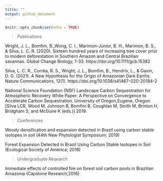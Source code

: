 ```yaml
---
title: ""
output: github_document
---
```


```r
knitr::opts_chunk$set(echo = TRUE)
```
>Publications

Wright, J. L., Bomfim, B.,Wong, C. I., Marimon-Júnior, B. H., Marimon, B. S., & Silva, L. C. R. (2020). Sixteen hundred years of increasing tree cover prior to modern deforestation in Southern Amazon and Central Brazilian savannas. Global Change Biology, 1-33. https://doi.org/10.1111/gcb.15382

Silva, L. C. R., Corrêa, R. S., Wright, J. L., Bomfim, B., Hendrix, L., & Gavin, D. G. (2021). A New Hypothesis for the Origin of Amazonian Dark Earths. Nature Communications, 12(1). https://doi.org/10.1038/s41467-020-20184-2

National Science Foundation (NSF) Landscape Carbon Sequestration for Atmospheric Recovery White Paper: A Perspective on Convergence to Accelerate Carbon Sequestration. University of Oregon,Eugene, Oregon. [Silva LCR, Wood M, Johnson B, Bomfim B, Coughlan M, Smith M, Brinton H, Bridgham S, and McGuire K (eds.)] 2019.

>Conferences

Woody densification and expansion detected in Brazil using carbon stable isotopes in soil (44th New Phytologist Symposium; 2019)

Forest Expansion Detected in Brazil Using Carbon Stable Isotopes in Soil (Ecological Society of America; 2018)

>Undergraduate Research

Immediate effects of controlled fire on forest soil carbon pools in Brazilian Amazonia (Capstone Research;2016)

